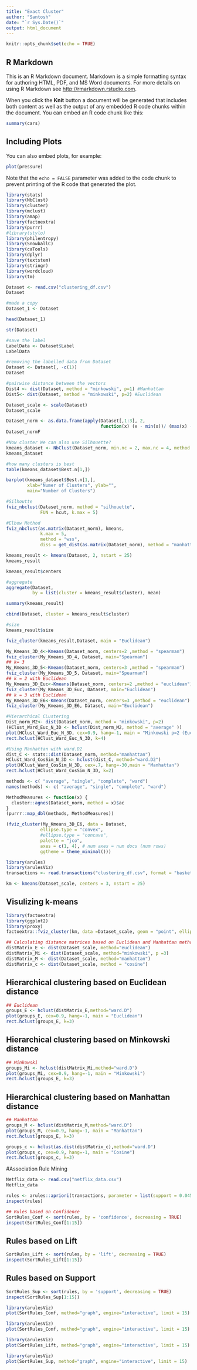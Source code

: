 ```yaml
---
title: "Exact Cluster"
author: "Santosh"
date: "`r Sys.Date()`"
output: html_document
---
```


```r
knitr::opts_chunk$set(echo = TRUE)
```

## R Markdown

This is an R Markdown document. Markdown is a simple formatting syntax for authoring HTML, PDF, and MS Word documents. For more details on using R Markdown see <http://rmarkdown.rstudio.com>.

When you click the **Knit** button a document will be generated that includes both content as well as the output of any embedded R code chunks within the document. You can embed an R code chunk like this:

```r
summary(cars)
```

## Including Plots

You can also embed plots, for example:

```r
plot(pressure)
```

Note that the `echo = FALSE` parameter was added to the code chunk to prevent printing of the R code that generated the plot.

```r
library(stats)
library(NbClust)
library(cluster)
library(mclust)
library(amap)
library(factoextra)
library(purrr)
#library(stylo)
library(philentropy)
library(SnowballC)
library(caTools)
library(dplyr)
library(textstem)
library(stringr)
library(wordcloud)
library(tm)
```

```r
Dataset <- read.csv("clustering_df.csv")
Dataset
```

```r
#made a copy
Dataset_1 <- Dataset
```

```r
head(Dataset_1)
```

```r
str(Dataset)
```

```r
#save the label
LabelData <- Dataset$Label
LabelData
```

```r
#removing the labelled data from Dataset
Dataset <- Dataset[, -c(1)]
Dataset
```

```r
#pairwise distance between the vectors
Dist4 <- dist(Dataset, method = "minkowski", p=1) #Manhattan
Dist5<- dist(Dataset, method = "minkowski", p=2) #Euclidean

```

```r
Dataset_scale <- scale(Dataset)
Dataset_scale
```

```r
Dataset_norm <- as.data.frame(apply(Dataset[,1:3], 2,
                                    function(x) (x - min(x))/ (max(x) - min(x))))
Dataset_normF
```

```r
#Now cluster We can also use Silhouette?
kmeans_dataset <- NbClust(Dataset_norm, min.nc = 2, max.nc = 4, method = "kmeans")
kmeans_dataset
```

```r
#how many clusters is best
table(kmeans_dataset$Best.n[1,])
```

```r
barplot(kmeans_dataset$Best.n[1,],
        xlab="Numer of Clusters", ylab="",
        main="Number of Clusters")
```

```r
#Silhoutte
fviz_nbclust(Dataset_norm, method = "silhouette",
             FUN = hcut, k.max = 5)
```

```r
#Elbow Method
fviz_nbclust(as.matrix(Dataset_norm), kmeans,
             k.max = 5,
             method = "wss",
             diss = get_dist(as.matrix(Dataset_norm), method = "manhattan"))
```

```r
kmeans_result <- kmeans(Dataset, 2, nstart = 25)
kmeans_result
```

```r
kmeans_result$centers
```

```r
#aggregate
aggregate(Dataset, 
          by = list(cluster = kmeans_result$cluster), mean)
```

```r
summary(kmeans_result)
```

```r
cbind(Dataset, cluster = kmeans_result$cluster)
```

```r
#size
kmeans_result$size
```

```r
fviz_cluster(kmeans_result,Dataset, main = "Euclidean")
```

```r
My_Kmeans_3D_4<-Kmeans(Dataset_norm, centers=2 ,method = "spearman")
fviz_cluster(My_Kmeans_3D_4, Dataset, main="Spearman")
## k= 3
My_Kmeans_3D_5<-Kmeans(Dataset_norm, centers=3 ,method = "spearman")
fviz_cluster(My_Kmeans_3D_5, Dataset, main="Spearman")
## k = 2 with Euclidean
My_Kmeans_3D_Euc<-Kmeans(Dataset_norm, centers=2 ,method = "euclidean")
fviz_cluster(My_Kmeans_3D_Euc, Dataset, main="Euclidean")
## k = 3 with Euclidean
My_Kmeans_3D_E6<-Kmeans(Dataset_norm, centers=3 ,method = "euclidean")
fviz_cluster(My_Kmeans_3D_E6, Dataset, main="Euclidean")
```

```r
#Hierarchical CLustering
Dist_norm_M2<- dist(Dataset_norm, method = "minkowski", p=2)
(HClust_Ward_Euc_N_3D <- hclust(Dist_norm_M2, method = "average" ))
plot(HClust_Ward_Euc_N_3D, cex=0.9, hang=-1, main = "Minkowski p=2 (Euclidean)")
rect.hclust(HClust_Ward_Euc_N_3D, k=4)
```

```r
#Using Manhattan with ward.D2
dist_C <- stats::dist(Dataset_norm, method="manhattan")
HClust_Ward_CosSim_N_3D <- hclust(dist_C, method="ward.D2")
plot(HClust_Ward_CosSim_N_3D, cex=.7, hang=-30,main = "Manhattan")
rect.hclust(HClust_Ward_CosSim_N_3D, k=2)
```

```r
methods <- c( "average", "single", "complete", "ward")
names(methods) <- c( "average", "single", "complete", "ward")
```

```r
MethodMeasures <- function(x) {
  cluster::agnes(Dataset_norm, method = x)$ac
}
(purrr::map_dbl(methods, MethodMeasures))
```

```r
(fviz_cluster(My_Kmeans_3D_E6, data = Dataset,
             ellipse.type = "convex",
             #ellipse.type = "concave",
             palette = "jco",
             axes = c(1, 4), # num axes = num docs (num rows)
             ggtheme = theme_minimal()))
```

```r
library(arules)
library(arulesViz)
transactions <- read.transactions("clustering_df.csv", format = "basket", rm.duplicates = FALSE, cols = NULL, sep = ",")
```

```r
km <- kmeans(Dataset_scale, centers = 3, nstart = 25)
```

## Visulizing k-means
```r
library(factoextra)
library(ggplot2)
library(proxy)
factoextra::fviz_cluster(km, data =Dataset_scale, geom = "point", ellipse.type = "convex")
```


```r
## Calculating distance matrices based on Euclidean and Manhattan methods
distMatrix_E <- dist(Dataset_scale, method="euclidean")
distMatrix_Mi <- dist(Dataset_scale, method="minkowski", p =3)
distMatrix_M <- dist(Dataset_scale, method="manhattan")
distMatrix_c <- dist(Dataset_scale, method = "cosine")
```

## Hierarchical clustering based on Euclidean distance
```r
## Euclidean
groups_E <- hclust(distMatrix_E,method="ward.D")
plot(groups_E, cex=0.9, hang=-1, main = "Euclidean")
rect.hclust(groups_E, k=3)
```
## Hierarchical clustering based on Minkowski distance
```r
## Minkowski
groups_Mi <- hclust(distMatrix_Mi,method="ward.D")
plot(groups_Mi, cex=0.9, hang=-1, main = "Minkowski")
rect.hclust(groups_E, k=3)
```
## Hierarchical clustering based on Manhattan distance
```r
## Manhattan
groups_M <- hclust(distMatrix_M,method="ward.D")
plot(groups_M, cex=0.9, hang=-1, main = "Manhattan")
rect.hclust(groups_E, k=3)
```

```r
groups_c <- hclust(as.dist(distMatrix_c),method="ward.D")
plot(groups_c, cex=0.9, hang=-1, main = "Cosine")
rect.hclust(groups_c, k=3)

```
#Association Rule Mining
```r
Netflix_data <- read.csv("netflix_data.csv")
Netflix_data
```
```r
rules <- arules::apriori(transactions, parameter = list(support = 0.045, confidence = 0.05, minlen = 2))
inspect(rules)
```

```r
## Rules based on Confidence
SortRules_Conf <- sort(rules, by = 'confidence', decreasing = TRUE)
inspect(SortRules_Conf[1:15])
```
## Rules based on Lift
```r
SortRules_Lift <- sort(rules, by = 'lift', decreasing = TRUE)
inspect(SortRules_Lift[1:15])
```
## Rules based on Support
```r
SortRules_Sup <- sort(rules, by = 'support', decreasing = TRUE)
inspect(SortRules_Sup[1:15])
```

```r
library(arulesViz)
plot(SortRules_Conf, method="graph", engine="interactive", limit = 15)
```
```r
library(arulesViz)
plot(SortRules_Conf, method="graph", engine="interactive", limit = 15)
```

```r
library(arulesViz)
plot(SortRules_Lift, method="graph", engine="interactive", limit = 15)
```

```r
library(arulesViz)
plot(SortRules_Sup, method="graph", engine="interactive", limit = 15)
```

